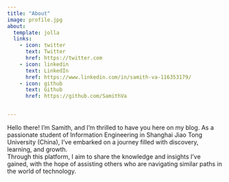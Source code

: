 ```yaml
---
title: "About"
image: profile.jpg
about:
  template: jolla
  links:
    - icon: twitter
      text: Twitter
      href: https://twitter.com
    - icon: linkedin
      text: LinkedIn
      href: https://www.linkedin.com/in/samith-va-116353179/
    - icon: github
      text: Github
      href: https://github.com/SamithVa


---
```

<div style="text-align:left">
Hello there! I'm Samith, and I'm thrilled to have you here on my blog. As a passionate student of Information Engineering in Shanghai Jiao Tong University (China), I've embarked on a journey filled with discovery, learning, and growth. <br>
Through this platform, I aim to share the knowledge and insights I've gained, with the hope of assisting others who are navigating similar paths in the world of technology.</div>

